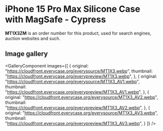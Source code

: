 
# iPhone 15 Pro Max Silicone Case with MagSafe - Cypress

<Callout type='info' emoji='👉🏻'>**MT1X3ZM** is an order number for this product, used for search engines, auction websites and such.</Callout>

## Image gallery

<GalleryComponent
    images={[
      {
        original: "https://cloudfront.everycase.org/everysource/MT1X3.webp",
        thumbnail: "https://cloudfront.everycase.org/everypreview/MT1X3.webp",
      },
      {
        original: "https://cloudfront.everycase.org/everysource/MT1X3_AV1.webp",
        thumbnail: "https://cloudfront.everycase.org/everypreview/MT1X3_AV1.webp",
      },
      {
        original: "https://cloudfront.everycase.org/everysource/MT1X3_AV2.webp",
        thumbnail: "https://cloudfront.everycase.org/everypreview/MT1X3_AV2.webp",
      },
      {
        original: "https://cloudfront.everycase.org/everysource/MT1X3_AV3.webp",
        thumbnail: "https://cloudfront.everycase.org/everypreview/MT1X3_AV3.webp",
      }
    ]}
  />
